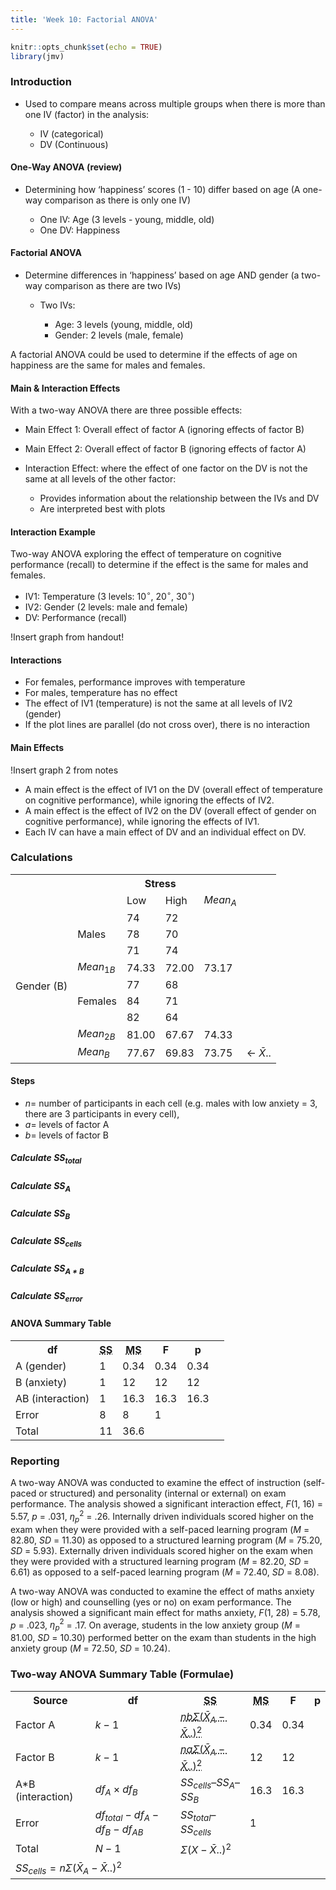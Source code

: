 ```yaml
---
title: 'Week 10: Factorial ANOVA'
---
```


```r
knitr::opts_chunk$set(echo = TRUE)
library(jmv)
```

### Introduction {.well}

-   Used to compare means across multiple groups when there is more than one IV (factor) in the analysis:

    -   IV (categorical)
    -   DV (Continuous)

#### One-Way ANOVA (review)

-   Determining how 'happiness' scores (1 - 10) differ based on age (A one-way comparison as there is only one IV)

    -   One IV: Age (3 levels - young, middle, old)
    -   One DV: Happiness

#### Factorial ANOVA

-   Determine differences in 'happiness' based on age AND gender (a two-way comparison as there are two IVs)

    -   Two IVs:

        -   Age: 3 levels (young, middle, old)
        -   Gender: 2 levels (male, female)

A factorial ANOVA could be used to determine if the effects of age on happiness are the same for males and females.

#### Main & Interaction Effects

With a two-way ANOVA there are three possible effects:

-   Main Effect 1: Overall effect of factor A (ignoring effects of factor B)

-   Main Effect 2: Overall effect of factor B (ignoring effects of factor A)

-   Interaction Effect: where the effect of one factor on the DV is not the same at all levels of the other factor:

    -   Provides information about the relationship between the IVs and DV
    -   Are interpreted best with plots

#### Interaction Example

Two-way ANOVA exploring the effect of temperature on cognitive performance (recall) to determine if the effect is the same for males and females.

-   IV1: Temperature (3 levels: 10$^\circ$, 20$^\circ$, 30$^\circ$)
-   IV2: Gender (2 levels: male and female)
-   DV: Performance (recall)

!Insert graph from handout!

#### Interactions

-   For females, performance improves with temperature
-   For males, temperature has no effect
-   The effect of IV1 (temperature) is not the same at all levels of IV2 (gender)
-   If the plot lines are parallel (do not cross over), there is no interaction

#### Main Effects

!Insert graph 2 from notes

-   A main effect is the effect of IV1 on the DV (overall effect of temperature on cognitive performance), while ignoring the effects of IV2.
-   A main effect is the effect of IV2 on the DV (overall effect of gender on cognitive performance), while ignoring the effects of IV1.
-   Each IV can have a main effect of DV and an individual effect on DV.

### Calculations {.well}

<table class="table table-hover">
    <tr scope="row">
        <th></th>
        <th></th>
        <th scope="col" colspan="2">Stress</th>
    </tr>
    <tr scope="row">
        <td></td>
        <td></td>
        <td>Low</td>
        <td>High</td>
        <td>$Mean_A$</td>
        <td></td>
    </tr>
    <tr scope="row">
        <td rowspan="9">Gender (B)</td>
        <td rowspan="3">Males</td>
        <td>74</td>
        <td>72</td>
        <td></td>
        <td></td>
    </tr>
    <tr scope="row">
        <td>78</td>
        <td>70</td>
        <td></td>
        <td></td>
    </tr>
    <tr scope="row">
        <td>71</td>
        <td>74</td>
        <td></td>
        <td></td>
    </tr>
    <tr scope="row">
        <td>$Mean_{1B}$ </td>
        <td>74.33</td>
        <td>72.00</td>
        <td>73.17</td>
        <td></td>
    </tr>
    <tr scope="row">
        <td rowspan="3">Females</td>
        <td>77</td>
        <td>68</td>
        <td></td>
        <td></td>
    </tr>
    <tr scope="row">
        <td>84</td>
        <td>71</td>
        <td></td>
        <td></td>
    </tr>
    <tr scope="row">
        <td>82</td>
        <td>64</td>
        <td></td>
        <td></td>
    </tr>
    <tr scope="row">
        <td>$Mean_{2B}$</td>
        <td>81.00</td>
        <td>67.67</td>
        <td>74.33</td>
        <td></td>
    </tr>
    <tr scope="row">
        <td>$Mean_B$</td>
        <td>77.67</td>
        <td>69.83</td>
        <td>73.75</td>
        <td><- $\bar{X}..$</td>
    </tr>
</table>

#### Steps

-   $n =$ number of participants in each cell (e.g. males with low anxiety = 3, there are 3 participants in every cell),
-   $a =$ levels of factor A
-   $b =$ levels of factor B

##### Calculate $SS_{total}$

\begin{align}
  SS_{total} &= \Sigma(X-\bar{X}..)^2 \\
  &= (6 – 7.33)^2 + (7 – 7.33)^2 + (9 –7.33)^2 + (8 – 7.33)^2 + (8 – 7.33)^2 + \\
    &   (7 – 7.33)^2 + (4 – 7.33)^2 + (10 – 7.33)^2 + (5 – 7.33)^2 + (9 – 7.33)^2 + \\
    &   (6 – 7.33)^2 + (9 – 7.33)^2 \\
  &=  1.7689 + 0.1089 + 2.7889 + 0.4489 + 0.4489 + 0.1089 + 11.0889 \\
    &   + 7.1289 + 5.4289 + 2.7889 + 1.7689 + 2.7889 \\
  &=  36.667
\end{align}

##### Calculate $SS_A$

\begin{align}
  SS_{A} &= nb\Sigma(\bar{X}_A - \bar{X}..)^2 \\
  &= 3 \times 2[(7.5 - 7.33)^2 + (7.16 - 7.33)^2] \\
  &= 6 \times 0.0578 \\
  &= 0.34 \\
\end{align}

##### Calculate $SS_B$

\begin{align}
  SS_{B} &= na\Sigma(\bar{X}_A - \bar{X}..)^2 \\
  &= 3 \times 2[(6.33 - 7.33)^2 + (8.33 - 7.33)^2] \\
  &= 6 \times 2 \\
  &= 12 \\
\end{align}

##### Calculate $SS_{cells}$

\begin{align}
  SS_{cells} &= n\Sigma(\bar{X}_A - \bar{X}..)^2 \\
  &= 3 \times [(7.67 - 7.33)^2 + (7.33 - 7.33)^2 + (5 - 7.33)^2 + (9.33 - 7.33)^2] \\
  &= 3 \times 9.5445 \\
  &= 28.6335
\end{align}

##### Calculate $SS_{A*B}$

\begin{align}
  SS_{AB} &= SS_{cells} – SS_A – SS_B \\
  &= 28.6335 – 0.34 – 12 \\
  &= 16.3
\end{align}

##### Calculate $SS_{error}$

\begin{align}
  SS_{error} &= SS_{total} – SS_{cells} \\
  &= 36.667 – 28.6335 \\
  &= 8
\end{align}

#### ANOVA Summary Table {.well}

<table class="table table-hover">
  <tr scope="row">
      <th scope="col">df</th>
      <th scope="col"><abbr title="Sum of Squares">SS</abbr></th>
      <th scope="col"><abbr title="Mean of Squares">MS</abbr></th>
      <th scope="col">F</th>
      <th scope="col">p</th>
  </tr>
  <tr scope="row">
    <td>A (gender)</td>
    <td>1</td>
    <td>0.34</td>
    <td>0.34</td>
    <td>0.34</td>
    <td></td>
  </tr>
  <tr scope="row">
    <td>B (anxiety)</td>
    <td>1</td>
    <td>12</td>
    <td>12</td>
    <td>12</td>
    <td></td>
  </tr>
  <tr scope="row">
    <td>AB (interaction)</td>
    <td>1</td>
    <td>16.3</td>
    <td>16.3</td>
    <td>16.3</td>
    <td></td>
  </tr>
  <tr scope="row">
    <td>Error</td>
    <td>8</td>
    <td>8</td>
    <td>1</td>
    <td></td>
    <td></td>
  </tr>
  <tr scope="row">
    <td>Total</td>
    <td>11</td>
    <td>36.6</td>
  </tr>
</table>

### Reporting {.well}

A two-way ANOVA was conducted to examine the effect of instruction (self-paced or structured) and personality (internal or external) on exam performance. The analysis showed a significant interaction effect, *F*(1, 16) = 5.57, *p* =
.031, $\eta^2_p$ = .26. Internally driven individuals scored higher on the exam when they were provided with a self-paced
learning program (*M* = 82.80, *SD* = 11.30) as opposed to a structured learning program (*M* = 75.20, *SD* = 5.93).
Externally driven individuals scored higher on the exam when they were provided with a structured learning program (*M* = 82.20, *SD* = 6.61) as opposed to a self-paced learning program (*M* = 72.40, *SD* = 8.08).

A two-way ANOVA was conducted to examine the effect of maths anxiety (low or high) and counselling (yes or no) on exam performance. The analysis showed a significant main effect for maths anxiety, *F*(1, 28) = 5.78, *p* = .023, $\eta^2_p$ = .17. On average, students in the low anxiety group (*M* = 81.00, *SD* = 10.30) performed better on the exam than students in the high anxiety group (*M* = 72.50, *SD* = 10.24).

### Two-way ANOVA Summary Table (Formulae) {.well}

<table class="table table-hover">
  <tr scope="row">
      <th scope="col">Source</th>
      <th scope="col">df</th>
      <th scope="col"><abbr title="Sum of Squares">SS</abbr></th>
      <th scope="col"><abbr title="Mean of Squares">MS</abbr></th>
      <th scope="col">F</th>
      <th scope="col">p</th>
  </tr>
  <tr scope="row">
    <td>Factor A</td>
    <td>$k-1$</td>
    <td><abbr title="n = No. of participants per grp, b = No. of levels in B">$nb\Sigma(\bar{X}_A - \bar{X}..)^2$<abbr></abbr></td>
    <td>0.34</td>
    <td>0.34</td>
    <td></td>
  </tr>
  <tr scope="row">
    <td>Factor B</td>
    <td>$k-1$</td>
    <td><abbr title="n = No. of participants per grp, a = No. of levels in A">$na\Sigma(\bar{X}_A - \bar{X}..)^2$</abbr></td>
    <td>12</td>
    <td>12</td>
    <td></td>
  </tr>
  <tr scope="row">
    <td>A*B (interaction)</td>
    <td>$df_A \times df_B$</td>
    <td>$SS_{cells} – SS_A – SS_B$</td>
    <td>16.3</td>
    <td>16.3</td>
    <td></td>
  </tr>
  <tr scope="row">
    <td>Error</td>
    <td>$df_{total} - df_A - df_B - df_{AB}$</td>
    <td>$SS_{total} – SS_{cells}$</td>
    <td>1</td>
    <td></td>
    <td></td>
  </tr>
  <tr scope="row">
    <td>Total</td>
    <td>$N-1$</td>
    <td>$\Sigma(X-\bar{X}..)^2$</td>
  </tr>
    <td colspan="6">$SS_{cells} = n\Sigma(\bar{X}_A - \bar{X}..)^2$</td>
  <tr>
  </tr>
</table>
